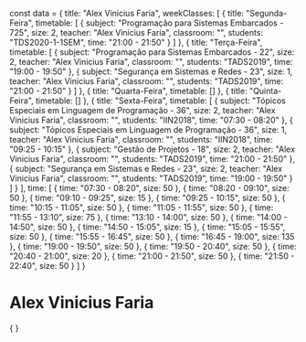 const data = {
  title: "Alex Vinicius Faria",
  weekClasses: [
    {
      title: "Segunda-Feira",
      timetable: [
        {
          subject: "Programação para Sistemas Embarcados - 725",
          size: 2,
          teacher: "Alex Vinicius Faria",
          classroom: "",
          students: "TDS2020-1-1SEM",
          time: "21:00 - 21:50"
        }
      ]
    },
    {
      title: "Terça-Feira",
      timetable: [
        {
          subject: "Programação para Sistemas Embarcados - 22",
          size: 2,
          teacher: "Alex Vinicius Faria",
          classroom: "",
          students: "TADS2019",
          time: "19:00 - 19:50"
        },
        {
          subject: "Segurança em Sistemas e Redes - 23",
          size: 1,
          teacher: "Alex Vinicius Faria",
          classroom: "",
          students: "TADS2019",
          time: "21:00 - 21:50"
        }
      ]
    },
    {
      title: "Quarta-Feira",
      timetable: []
    },
    {
      title: "Quinta-Feira",
      timetable: []
    },
    {
      title: "Sexta-Feira",
      timetable: [
        {
          subject: "Tópicos Especiais em Linguagem de Programação - 36",
          size: 2,
          teacher: "Alex Vinicius Faria",
          classroom: "",
          students: "IIN2018",
          time: "07:30 - 08:20"
        },
        {
          subject: "Tópicos Especiais em Linguagem de Programação - 36",
          size: 1,
          teacher: "Alex Vinicius Faria",
          classroom: "",
          students: "IIN2018",
          time: "09:25 - 10:15"
        },
        {
          subject: "Gestão de Projetos - 18",
          size: 2,
          teacher: "Alex Vinicius Faria",
          classroom: "",
          students: "TADS2019",
          time: "21:00 - 21:50"
        },
        {
          subject: "Segurança em Sistemas e Redes - 23",
          size: 2,
          teacher: "Alex Vinicius Faria",
          classroom: "",
          students: "TADS2019",
          time: "19:00 - 19:50"
        }
      ]
    }
  ],
  time: [
    {
      time: "07:30 - 08:20",
      size: 50
    },
    {
      time: "08:20 - 09:10",
      size: 50
    },
    {
      time: "09:10 - 09:25",
      size: 15
    },
    {
      time: "09:25 - 10:15",
      size: 50
    },
    {
      time: "10:15 - 11:05",
      size: 50
    },
    {
      time: "11:05 - 11:55",
      size: 50
    },
    {
      time: "11:55 - 13:10",
      size: 75
    },
    {
      time: "13:10 - 14:00",
      size: 50
    },
    {
      time: "14:00 - 14:50",
      size: 50
    },
    {
      time: "14:50 - 15:05",
      size: 15
    },
    {
      time: "15:05 - 15:55",
      size: 50
    },
    {
      time: "15:55 - 16:45",
      size: 50
    },
    {
      time: "16:45 - 19:00",
      size: 135
    },
    {
      time: "19:00 - 19:50",
      size: 50
    },
    {
      time: "19:50 - 20:40",
      size: 50
    },
    {
      time: "20:40 - 21:00",
      size: 20
    },
    {
      time: "21:00 - 21:50",
      size: 50
    },
    {
      time: "21:50 - 22:40",
      size: 50
    }
  ]
}

# Alex Vinicius Faria

<div>
    {
        <Grid
            title={data.title} 
            weekClasses={data.weekClasses} 
            time={data.time}
        />
    }
</div>